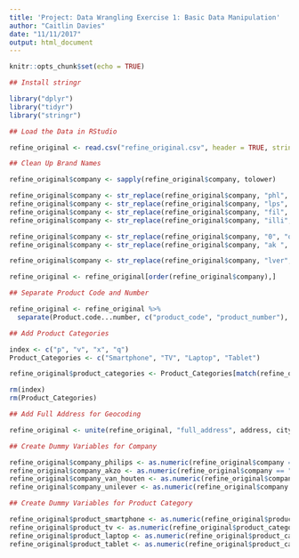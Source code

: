 ```yaml
---
title: 'Project: Data Wrangling Exercise 1: Basic Data Manipulation'
author: "Caitlin Davies"
date: "11/11/2017"
output: html_document
---
```


```r
knitr::opts_chunk$set(echo = TRUE)
```

```r
## Install stringr

library("dplyr")
library("tidyr")
library("stringr")

## Load the Data in RStudio

refine_original <- read.csv("refine_original.csv", header = TRUE, stringsAsFactors = FALSE)

## Clean Up Brand Names

refine_original$company <- sapply(refine_original$company, tolower)

refine_original$company <- str_replace(refine_original$company, "phl", "phil")
refine_original$company <- str_replace(refine_original$company, "lps", "lips")
refine_original$company <- str_replace(refine_original$company, "fil", "phil")
refine_original$company <- str_replace(refine_original$company, "illi", "ili")

refine_original$company <- str_replace(refine_original$company, "0", "o")
refine_original$company <- str_replace(refine_original$company, "ak ", "ak")

refine_original$company <- str_replace(refine_original$company, "lver", "lever")

refine_original <- refine_original[order(refine_original$company),]

## Separate Product Code and Number

refine_original <- refine_original %>%
  separate(Product.code...number, c("product_code", "product_number"), "-")

## Add Product Categories

index <- c("p", "v", "x", "q")
Product_Categories <- c("Smartphone", "TV", "Laptop", "Tablet")

refine_original$product_categories <- Product_Categories[match(refine_original$product_code, index)]

rm(index)
rm(Product_Categories)

## Add Full Address for Geocoding

refine_original <- unite(refine_original, "full_address", address, city, country, sep = ",", remove = FALSE)

## Create Dummy Variables for Company

refine_original$company_philips <- as.numeric(refine_original$company == "philips")
refine_original$company_akzo <- as.numeric(refine_original$company == "akzo")
refine_original$company_van_houten <- as.numeric(refine_original$company == "van houten")
refine_original$company_unilever <- as.numeric(refine_original$company == "unilever")

## Create Dummy Variables for Product Category

refine_original$product_smartphone <- as.numeric(refine_original$product_categories == "Smartphone")
refine_original$product_tv <- as.numeric(refine_original$product_categories == "TV")
refine_original$product_laptop <- as.numeric(refine_original$product_categories == "Laptop")
refine_original$product_tablet <- as.numeric(refine_original$product_categories == "Tablet")

```